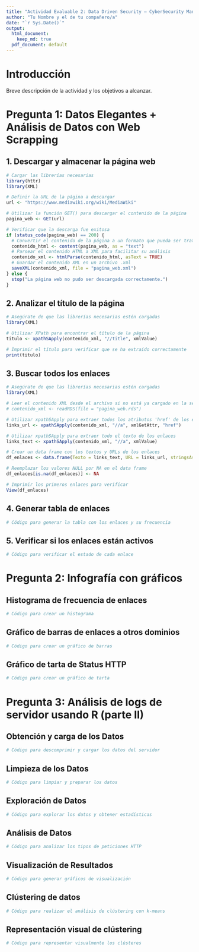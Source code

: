 ```yaml
---
title: "Actividad Evaluable 2: Data Driven Security – CyberSecurity Management"
author: "Tu Nombre y el de tu compañero/a"
date: "`r Sys.Date()`"
output:
  html_document:
    keep_md: true
  pdf_document: default
---
```


# Introducción

Breve descripción de la actividad y los objetivos a alcanzar.

# Pregunta 1: Datos Elegantes + Análisis de Datos con Web Scrapping

## 1. Descargar y almacenar la página web

```r
# Cargar las librerías necesarias
library(httr)
library(XML)

# Definir la URL de la página a descargar
url <- "https://www.mediawiki.org/wiki/MediaWiki"

# Utilizar la función GET() para descargar el contenido de la página
pagina_web <- GET(url)

# Verificar que la descarga fue exitosa
if (status_code(pagina_web) == 200) {
  # Convertir el contenido de la página a un formato que pueda ser tratado en R
  contenido_html <- content(pagina_web, as = "text")
  # Parsear el contenido HTML a XML para facilitar su análisis
  contenido_xml <- htmlParse(contenido_html, asText = TRUE)
  # Guardar el contenido XML en un archivo .xml
  saveXML(contenido_xml, file = "pagina_web.xml")
} else {
  stop("La página web no pudo ser descargada correctamente.")
}
```

## 2. Analizar el título de la página

```r
# Asegúrate de que las librerías necesarias estén cargadas
library(XML)

# Utilizar XPath para encontrar el título de la página
titulo <- xpathSApply(contenido_xml, "//title", xmlValue)

# Imprimir el título para verificar que se ha extraído correctamente
print(titulo)
```

## 3. Buscar todos los enlaces

```r
# Asegúrate de que las librerías necesarias estén cargadas
library(XML)

# Leer el contenido XML desde el archivo si no está ya cargado en la sesión
# contenido_xml <- readRDS(file = "pagina_web.rds")

# Utilizar xpathSApply para extraer todos los atributos 'href' de los enlaces
links_url <- xpathSApply(contenido_xml, "//a", xmlGetAttr, "href")

# Utilizar xpathSApply para extraer todo el texto de los enlaces
links_text <- xpathSApply(contenido_xml, "//a", xmlValue)

# Crear un data frame con los textos y URLs de los enlaces
df_enlaces <- data.frame(Texto = links_text, URL = links_url, stringsAsFactors = FALSE)

# Reemplazar los valores NULL por NA en el data frame
df_enlaces[is.na(df_enlaces)] <- NA

# Imprimir los primeros enlaces para verificar
View(df_enlaces)
```

## 4. Generar tabla de enlaces

```r
# Código para generar la tabla con los enlaces y su frecuencia
```

## 5. Verificar si los enlaces están activos

```r
# Código para verificar el estado de cada enlace
```

# Pregunta 2: Infografía con gráficos

## Histograma de frecuencia de enlaces

```r
# Código para crear un histograma
```

## Gráfico de barras de enlaces a otros dominios

```r
# Código para crear un gráfico de barras
```

## Gráfico de tarta de Status HTTP

```r
# Código para crear un gráfico de tarta
```

# Pregunta 3: Análisis de logs de servidor usando R (parte II)

## Obtención y carga de los Datos

```r
# Código para descomprimir y cargar los datos del servidor
```

## Limpieza de los Datos

```r
# Código para limpiar y preparar los datos
```

## Exploración de Datos

```r
# Código para explorar los datos y obtener estadísticas
```

## Análisis de Datos

```r
# Código para analizar los tipos de peticiones HTTP
```

## Visualización de Resultados

```r
# Código para generar gráficos de visualización
```

## Clústering de datos

```r
# Código para realizar el análisis de clústering con k-means
```

## Representación visual de clústering

```r
# Código para representar visualmente los clústeres
```
